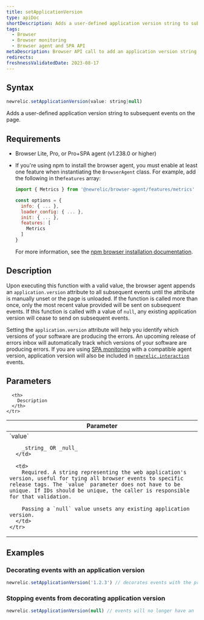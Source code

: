 ```yaml
---
title: setApplicationVersion
type: apiDoc
shortDescription: Adds a user-defined application version string to subsequent events on the page.
tags:
  - Browser
  - Browser monitoring
  - Browser agent and SPA API
metaDescription: Browser API call to add an application version string to subsequent events on the page.
redirects:
freshnessValidatedDate: 2023-08-17
---
```


## Syntax

```js
newrelic.setApplicationVersion(value: string|null)
```

Adds a user-defined application version string to subsequent events on the page.

## Requirements

* Browser Lite, Pro, or Pro+SPA agent (v1.238.0 or higher)
* If you're using npm to install the browser agent, you must enable at least one feature when instantiating the `BrowserAgent` class. For example, add the following in the`features` array:

  ```js
  import { Metrics } from '@newrelic/browser-agent/features/metrics'

  const options = {
    info: { ... },
    loader_config: { ... },
    init: { ... },
    features: [
      Metrics
    ]
  }
  ```

  For more information, see the [npm browser installation documentation](https://www.npmjs.com/package/@newrelic/browser-agent#new-relic-browser-agent).

## Description

Upon executing this function with a valid value, the browser agent appends an `application.version` attribute to all subsequent events until the attribute is manually unset or the page is unloaded. If the function is called more than once, only the most recent value provided will be sent on subsequent events. If this function is called with a value of `null`, any existing application version will cease to send on subsequent events.

Setting the `application.version` attribute will help you identify which versions of your software are producing the errors. An upcoming release of errors inbox will automatically track which versions of your software are producing errors. If you are using [SPA monitoring](/docs/browser/single-page-app-monitoring/get-started/welcome-single-page-app-monitoring) with a compatible agent version, application version will also be included in [`newrelic.interaction`](/docs/browser/new-relic-browser/browser-agent-apis/browser-spa-api-newrelicinteraction) events.

## Parameters

<table>
  <thead>
    <tr>
      <th width="25%">
        Parameter
      </th>

      <th>
        Description
      </th>
    </tr>
  </thead>

  <tbody>
    <tr>
      <td>
        `value`

        _string_ OR _null_
      </td>

      <td>
        Required. A string representing the web application's version, useful for tying all browser events to specific release tags. The `value` parameter does not have to be unique. If IDs should be unique, the caller is responsible for that validation.

        Passing a `null` value unsets any existing application version.
      </td>
    </tr>
  </tbody>
</table>

## Examples

### Decorating events with an application version

```js
newrelic.setApplicationVersion('1.2.3') // decorates events with the property 'application.version':'1.2.3'
```

### Stopping events from decorating application version

```js
newrelic.setApplicationVersion(null) // events will no longer have an 'application.version' property set
```
